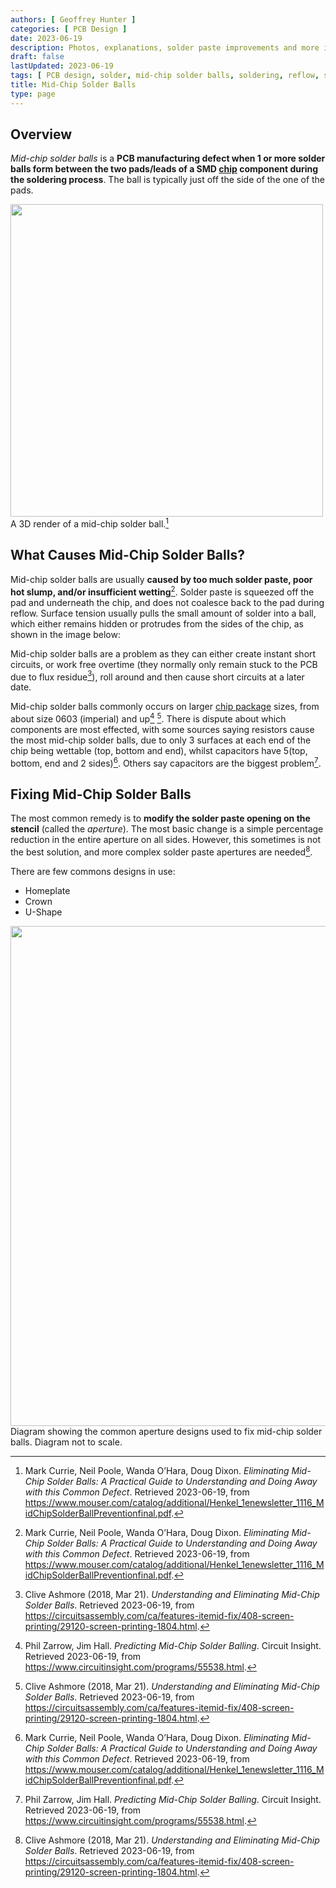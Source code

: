 ```yaml
---
authors: [ Geoffrey Hunter ]
categories: [ PCB Design ]
date: 2023-06-19
description: Photos, explanations, solder paste improvements and more info on mid-chip solder balls, a common PCB manufacturing defect.
draft: false
lastUpdated: 2023-06-19
tags: [ PCB design, solder, mid-chip solder balls, soldering, reflow, solder, stencils, solder paste, PCBs, defects, manufacturing ]
title: Mid-Chip Solder Balls
type: page
---
```



<WarningIsNotes />

## Overview

_Mid-chip solder balls_ is a **PCB manufacturing defect when 1 or more solder balls form between the two pads/leads of a SMD [chip](/pcb-design/component-packages/chip-eia-component-packages/) component during the soldering process**. The ball is typically just off the side of the one of the pads.


<Image src={mid_chip_solder_ball_3d_render_henkel_electronics} width="500px">A 3D render of a mid-chip solder ball.[^henkel-eliminating-mid-chip-solder-balls]</Image>

## What Causes Mid-Chip Solder Balls?

Mid-chip solder balls are usually **caused by too much solder paste, poor hot slump, and/or insufficient wetting**[^henkel-eliminating-mid-chip-solder-balls]. Solder paste is squeezed off the pad and underneath the chip, and does not coalesce back to the pad during reflow. Surface tension usually pulls the small amount of solder into a ball, which either remains hidden or protrudes from the sides of the chip, as shown in the image below:

Mid-chip solder balls are a problem as they can either create instant short circuits, or work free overtime (they normally only remain stuck to the PCB due to flux residue[^circuits-assembly-mid-chip-solder-balls]), roll around and then cause short circuits at a later date.

Mid-chip solder balls commonly occurs on larger [chip package](/pcb-design/component-packages/chip-eia-component-packages/) sizes, from about size 0603 (imperial) and up[^circuit-insight-predicting-mid-chip-solder-balling] [^circuits-assembly-mid-chip-solder-balls]. There is dispute about which components are most effected, with some sources saying resistors cause the most mid-chip solder balls, due to only 3 surfaces at each end of the chip being wettable (top, bottom and end), whilst capacitors have 5(top, bottom, end and 2 sides)[^henkel-eliminating-mid-chip-solder-balls]. Others say capacitors are the biggest problem[^circuit-insight-predicting-mid-chip-solder-balling].

## Fixing Mid-Chip Solder Balls

The most common remedy is to **modify the solder paste opening on the stencil** (called the _aperture_). The most basic change is a simple percentage reduction in the entire aperture on all sides. However, this sometimes is not the best solution, and more complex solder paste apertures are needed[^circuits-assembly-mid-chip-solder-balls].

There are few commons designs in use:

* Homeplate
* Crown
* U-Shape


<Image src={solder_paste_aperture_designs} width="800px">Diagram showing the common aperture designs used to fix mid-chip solder balls. Diagram not to scale.</Image>

[^circuit-insight-predicting-mid-chip-solder-balling]: Phil Zarrow, Jim Hall. _Predicting Mid-Chip Solder Balling_. Circuit Insight. Retrieved 2023-06-19, from https://www.circuitinsight.com/programs/55538.html.
[^henkel-eliminating-mid-chip-solder-balls]: Mark Currie, Neil Poole, Wanda O’Hara, Doug Dixon. _Eliminating Mid-Chip Solder Balls: A Practical Guide to Understanding and Doing Away with this Common Defect_. Retrieved 2023-06-19, from https://www.mouser.com/catalog/additional/Henkel_1enewsletter_1116_MidChipSolderBallPreventionfinal.pdf.
[^circuits-assembly-mid-chip-solder-balls]: Clive Ashmore (2018, Mar 21). _Understanding and Eliminating Mid-Chip Solder Balls_. Retrieved 2023-06-19, from https://circuitsassembly.com/ca/features-itemid-fix/408-screen-printing/29120-screen-printing-1804.html. 
